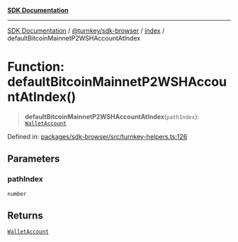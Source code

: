 [**SDK Documentation**](../../../../README.mdx)

***

[SDK Documentation](../../../../packages.mdx) / [@turnkey/sdk-browser](../../README.mdx) / [index](../README.mdx) / defaultBitcoinMainnetP2WSHAccountAtIndex

# Function: defaultBitcoinMainnetP2WSHAccountAtIndex()

> **defaultBitcoinMainnetP2WSHAccountAtIndex**(`pathIndex`): [`WalletAccount`](../interfaces/WalletAccount.mdx)

Defined in: [packages/sdk-browser/src/turnkey-helpers.ts:126](https://github.com/tkhq/sdk/blob/fd49bfe86475c8603b3eb385aa101efa36fa32fc/packages/sdk-browser/src/turnkey-helpers.ts#L126)

## Parameters

### pathIndex

`number`

## Returns

[`WalletAccount`](../interfaces/WalletAccount.mdx)
